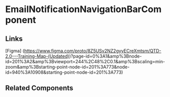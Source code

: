<!-- email-notifications.stories.mdx -->


<Meta title="QTD Components/EmailNotifications/NavigationBar/README" component={EmailNotificationNavigationBarComponent} />

# EmailNotificationNavigationBarComponent

<ArgsTable of={EmailNotificationNavigationBarComponent} />

## Links

[Figma] (https://www.figma.com/proto/8Z5USv2NZ2gyyECreXmtsm/QTD-2.0---Training-Map-(Updated))?page-id=0%3A1&amp%3Bnode-id=201%3A2&amp%3Bviewport=244%2C48%2C0.1&amp%3Bscaling=min-zoom&amp%3Bstarting-point-node-id=201%3A773&node-id=940%3A10908&starting-point-node-id=201%3A773)

## Related Components
